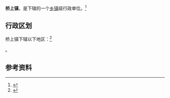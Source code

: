 {{中国乡级行政区|14/10/22/104/000}}

'''桥上镇'''，是{{PRC admin/fullname|14/10/22/104/000|3}}下辖的一个[[乡镇|乡镇]]级行政单位。<ref>{{PRC admin/ref sgc|{{PRC admin/parent|14/10/22/104/000}}}}</ref>

== 行政区划 ==

桥上镇下辖以下地区：<ref>{{PRC admin/ref sgc|14/10/22/104/000}}</ref>

{{PRC admin/children|14/10/22/104/000}}。

== 参考资料 ==

{{reflist}}

{{行政区划小作品}}
{{PRC admin/navcat|14/10/22/104/000}}